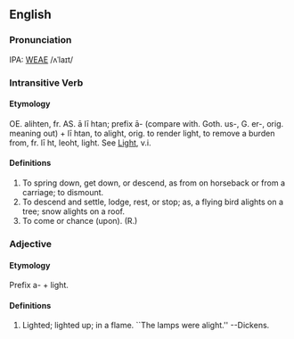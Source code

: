 ==English==

===Pronunciation===
IPA: [[WEAE]] /ʌˈlaɪt/

===Intransitive Verb===
====Etymology====
OE. alihten, fr. AS. a&#772; li&#772; htan; prefix a&#772;- (compare with. Goth. us-, G. er-, orig. meaning out) + li&#772; htan, to alight, orig. to render light, to remove a burden from, fr. li&#772; ht, leoht, light.  See  [[Light]], v.i.

====Definitions====
# To spring down, get down, or descend, as from on horseback  or from a carriage; to dismount.
# To descend and settle, lodge, rest, or stop; as, a flying bird alights on a tree; snow alights on a roof.
# To come or chance (upon). (R.)
<!-- material copied from Webster's Revised Unabridged Dictionary (1913) -->

===Adjective===

====Etymology====
Prefix a- + light.

====Definitions====
# Lighted; lighted up; in a flame. ``The lamps were alight.'' --Dickens.
<!-- material copied from Webster's Revised Unabridged Dictionary (1913) -->